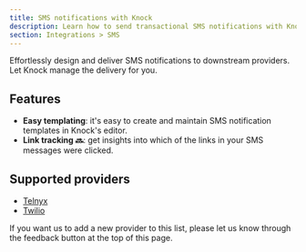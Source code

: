 ```yaml
---
title: SMS notifications with Knock
description: Learn how to send transactional SMS notifications with Knock
section: Integrations > SMS
---
```


Effortlessly design and deliver SMS notifications to downstream providers. Let Knock manage the delivery for you.

## Features

- **Easy templating**: it's easy to create and maintain SMS notification templates in Knock's editor.
- **Link tracking 🔜**: get insights into which of the links in your SMS messages were clicked.

## Supported providers

- [Telnyx](/integrations/sms/telnyx)
- [Twilio](/integrations/sms/twilio)

If you want us to add a new provider to this list, please let us know through the feedback button at the top of this page.
